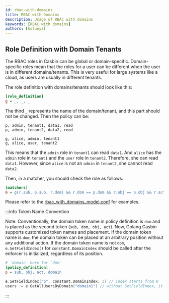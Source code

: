 ```yaml
---
id: rbac-with-domains
title: RBAC with Domains
description: Usage of RBAC with domains
keywords: [RBAC with domains]
authors: [hsluoyz]
---
```


## Role Definition with Domain Tenants

The RBAC roles in Casbin can be global or domain-specific. Domain-specific roles mean that the roles for a user can be different when the user is in different domains/tenants. This is very useful for large systems like a cloud, as users are usually in different tenants.

The role definition with domains/tenants should look like this:

```ini
[role_definition]
g = _, _, _
```

The third `_` represents the name of the domain/tenant, and this part should not be changed. Then the policy can be:

```csv
p, admin, tenant1, data1, read
p, admin, tenant2, data2, read

g, alice, admin, tenant1
g, alice, user, tenant2
```

This means that the `admin` role in `tenant1` can read `data1`. And `alice` has the `admin` role in `tenant1` and the `user` role in `tenant2`. Therefore, she can read `data1`. However, since `alice` is not an `admin` in `tenant2`, she cannot read `data2`.

Then, in a matcher, you should check the role as follows:

```ini
[matchers]
m = g(r.sub, p.sub, r.dom) && r.dom == p.dom && r.obj == p.obj && r.act == p.act
```

Please refer to the [rbac_with_domains_model.conf](https://github.com/casbin/casbin/blob/master/examples/rbac_with_domains_model.conf) for examples.

:::info Token Name Convention

Note: Conventionally, the domain token name in policy definition is `dom` and is placed as the second token (`sub, dom, obj, act`).
Now, Golang Casbin supports customized token names and placement. If the domain token name is `dom`, the domain token can be placed at an arbitrary position without any additional action. If the domain token name is not `dom`, `e.SetFieldIndex()` for `constant.DomainIndex` should be called after the enforcer is initialized, regardless of its position.

```ini
# `domain` here for `dom`
[policy_definition]
p = sub, obj, act, domain
```

```go
e.SetFieldIndex("p", constant.DomainIndex, 3) // index starts from 0
users := e.GetAllUsersByDomain("domain1") // without SetFieldIndex, it will raise an error
```

:::
